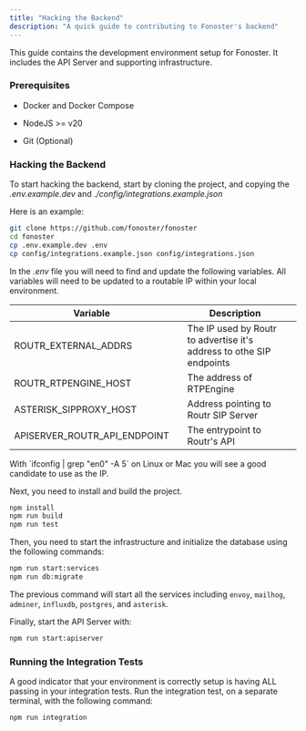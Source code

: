 ```yaml
---
title: "Hacking the Backend"
description: "A quick guide to contributing to Fonoster's backend"
---
```


This guide contains the development environment setup for Fonoster. It includes the API Server and supporting infrastructure.

### Prerequisites

[](https://github.com/truecaller/web-callhero-dev-env/tree/1f26e774d9b32d699262b6aa52265af04ef24af1#prerequisites)

* Docker and Docker Compose

* NodeJS >= v20

* Git (Optional)

### Hacking the Backend

To start hacking the backend, start by cloning the project, and copying the *.env.example.dev* and *./config/integrations.example.json*

Here is an example:

```bash
git clone https://github.com/fonoster/fonoster
cd fonoster
cp .env.example.dev .env
cp config/integrations.example.json config/integrations.json
```

In the *.env* file you will need to find and update the following variables. All variables will need to be updated to a routable IP within your local environment.



| Variable                        |   | Description                                                          |   |
| ------------------------------- | - | -------------------------------------------------------------------- | - |
| ROUTR\_EXTERNAL\_ADDRS          |   | The IP used by Routr to advertise it's address to othe SIP endpoints |   |
| ROUTR\_RTPENGINE\_HOST          |   | The address of RTPEngine                                             |   |
| ASTERISK\_SIPPROXY\_HOST        |   | Address pointing to Routr SIP Server                                 |   |
| APISERVER\_ROUTR\_API\_ENDPOINT |   | The entrypoint to Routr's API                                        |   |

<Tip>
  With `ifconfig | grep "en0" -A 5` on Linux or Mac you will see a good candidate to use as the IP.
</Tip>

Next, you need to install and build the project.

```bash
npm install
npm run build
npm run test
```

Then, you need to start the infrastructure and initialize the database using the following commands:

```bash
npm run start:services
npm run db:migrate
```

The previous command will start all the services including `envoy`, `mailhog`, `adminer`, `influxdb`, `postgres`, and `asterisk`.

Finally, start the API Server with:

```bash
npm run start:apiserver
```

### Running the Integration Tests

A good indicator that your environment is correctly setup is having ALL passing in your integration tests. Run the integration test, on a separate terminal, with the following command:

```bash
npm run integration
```